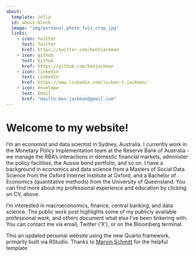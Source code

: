 ```yaml
---
about:
  template: jolla
  id: about-block
  image: "img/personal_photo_fuji_crop.jpg"
  links:
    - icon: twitter
      text: Twitter
      href: https://twitter.com/bentjackman
    - icon: github
      text: Github
      href: https://github.com/benjackman
    - icon: linkedin
      text: LinkedIn
      href: https://www.linkedin.com/in/ben-t-jackman/
    - icon: envelope
      text: Email
      href: "mailto:ben.jackman@gmail.com"  
---
```


::: {#about-block}
:::

# Welcome to my website!

I'm an economist and data scientist in Sydney, Australia. I currently work in the Monetary Policy Implementation team at the Reserve Bank of Australia - we manage the RBA's interactions in domestic financial markets, administer the policy facilities, the Aussie bond portfolio, and so on. I have a background in economics and data science from a Masters of Social Data Science from the Oxford Internet Institute at Oxford, and a Bachelor of Economics (quantitative methods) from the University of Queensland. You can find more about my professional experience and education by clicking on CV, above.

I'm interested in macroeconomics, finance, central banking, and data science. The public work post highlights some of my publicly available professional work, and others document what else I've been tinkering with. You can contact me via email, Twitter ('X'), or on the Bloomberg terminal.

This an updated personal website using the new Quarto framework, primarily built via RStudio. Thanks to [Marvin Schmitt](https://www.marvinschmitt.com/) for the helpful template.
